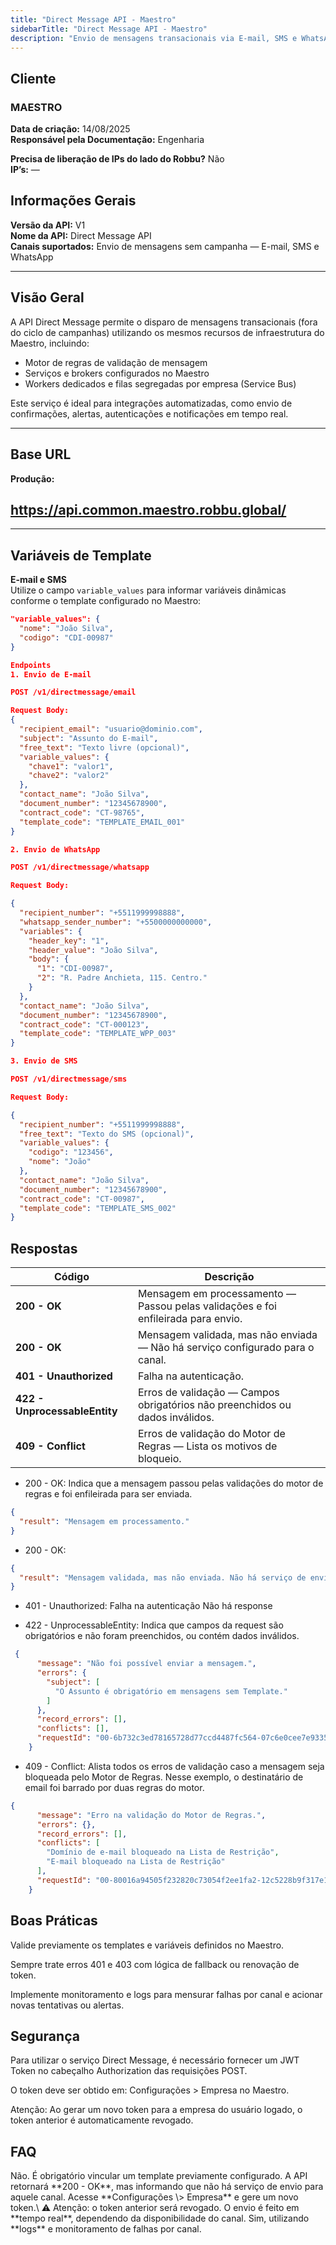 ```yaml
---
title: "Direct Message API - Maestro"
sidebarTitle: "Direct Message API - Maestro"
description: "Envio de mensagens transacionais via E-mail, SMS e WhatsApp usando a infraestrutura do Maestro."
---
```


## Cliente

### MAESTRO

**Data de criação:** 14/08/2025\
**Responsável pela Documentação:** Engenharia

**Precisa de liberação de IPs do lado do Robbu?** Não\
**IP’s:** —

## Informações Gerais

**Versão da API:** V1\
**Nome da API:** Direct Message API\
**Canais suportados:** Envio de mensagens sem campanha — E-mail, SMS e WhatsApp

---

## Visão Geral

A API Direct Message permite o disparo de mensagens transacionais (fora do ciclo de campanhas) utilizando os mesmos recursos de infraestrutura do Maestro, incluindo:

- Motor de regras de validação de mensagem
- Serviços e brokers configurados no Maestro
- Workers dedicados e filas segregadas por empresa (Service Bus)

Este serviço é ideal para integrações automatizadas, como envio de confirmações, alertas, autenticações e notificações em tempo real.

---

## Base URL

**Produção:**

## https://api.common.maestro.robbu.global/

---

## Variáveis de Template

**E-mail e SMS**\
Utilize o campo `variable_values` para informar variáveis dinâmicas conforme o template configurado no Maestro:

```json
"variable_values": {
  "nome": "João Silva",
  "codigo": "CDI-00987"
}

Endpoints
1. Envio de E-mail

POST /v1/directmessage/email

Request Body:
{
  "recipient_email": "usuario@dominio.com",
  "subject": "Assunto do E-mail",
  "free_text": "Texto livre (opcional)",
  "variable_values": {
    "chave1": "valor1",
    "chave2": "valor2"
  },
  "contact_name": "João Silva",
  "document_number": "12345678900",
  "contract_code": "CT-98765",
  "template_code": "TEMPLATE_EMAIL_001"
}

2. Envio de WhatsApp

POST /v1/directmessage/whatsapp

Request Body:

{
  "recipient_number": "+5511999998888",
  "whatsapp_sender_number": "+5500000000000",
  "variables": {
    "header_key": "1",
    "header_value": "João Silva",
    "body": {
      "1": "CDI-00987",
      "2": "R. Padre Anchieta, 115. Centro."
    }
  },
  "contact_name": "João Silva",
  "document_number": "12345678900",
  "contract_code": "CT-000123",
  "template_code": "TEMPLATE_WPP_003"
}

3. Envio de SMS

POST /v1/directmessage/sms

Request Body:

{
  "recipient_number": "+5511999998888",
  "free_text": "Texto do SMS (opcional)",
  "variable_values": {
    "codigo": "123456",
    "nome": "João"
  },
  "contact_name": "João Silva",
  "document_number": "12345678900",
  "contract_code": "CT-00987",
  "template_code": "TEMPLATE_SMS_002"
}
```

## Respostas

| Código                        | Descrição                                                                         |
| ----------------------------- | --------------------------------------------------------------------------------- |
| **200 - OK**                  | Mensagem em processamento — Passou pelas validações e foi enfileirada para envio.|
| **200 - OK**                  | Mensagem validada, mas não enviada — Não há serviço configurado para o canal.     |
| **401 - Unauthorized**        | Falha na autenticação.                                                            |
| **422 - UnprocessableEntity** | Erros de validação — Campos obrigatórios não preenchidos ou dados inválidos.      |
| **409 - Conflict**            | Erros de validação do Motor de Regras — Lista os motivos de bloqueio.             |

- 200 - OK: Indica que a mensagem passou pelas validações do motor de regras e foi enfileirada para ser enviada.
```json
{
  "result": "Mensagem em processamento."
}
```
- 200 - OK:
```json
{
  "result": "Mensagem validada, mas não enviada. Não há serviço de envio de mensagens configurado para esse canal."
}
```
- 401 - Unauthorized: Falha na autenticação
Não há response

- 422 - UnprocessableEntity: Indica que campos da request são obrigatórios e não foram preenchidos, ou contém dados inválidos.
```json
 {
      "message": "Não foi possível enviar a mensagem.",
      "errors": {
        "subject": [
          "O Assunto é obrigatório em mensagens sem Template."
        ]
      },
      "record_errors": [],
      "conflicts": [],
      "requestId": "00-6b732c3ed78165728d77ccd4487fc564-07c6e0cee7e9335d-00"
    }
  ```
- 409 - Conflict: Alista todos os erros de validação caso a mensagem seja bloqueada pelo Motor de Regras. Nesse exemplo, o destinatário de email foi barrado por duas regras do motor.
```json
{
      "message": "Erro na validação do Motor de Regras.",
      "errors": {},
      "record_errors": [],
      "conflicts": [
        "Domínio de e-mail bloqueado na Lista de Restrição",
        "E-mail bloqueado na Lista de Restrição"
      ],
      "requestId": "00-80016a94505f232820c73054f2ee1fa2-12c5228b9f317e12-00"
    }
   ``` 
## Boas Práticas

Valide previamente os templates e variáveis definidos no Maestro.

Sempre trate erros 401 e 403 com lógica de fallback ou renovação de token.

Implemente monitoramento e logs para mensurar falhas por canal e acionar novas tentativas ou alertas.

## Segurança

Para utilizar o serviço Direct Message, é necessário fornecer um JWT Token no cabeçalho Authorization das requisições POST.

O token deve ser obtido em:
Configurações \> Empresa no Maestro.

Atenção: Ao gerar um novo token para a empresa do usuário logado, o token anterior é automaticamente revogado.

## FAQ

<AccordionGroup>
  <Accordion title="Posso enviar mensagens sem configurar um template no Maestro?">
    Não. É obrigatório vincular um template previamente configurado.
  </Accordion>
  <Accordion title="E se o canal não estiver configurado?">
    A API retornará **200 - OK**, mas informando que não há serviço de envio para aquele canal.
  </Accordion>
  <Accordion title="Como renovar o token?">
    Acesse **Configurações \> Empresa** e gere um novo token.\
    ⚠️ Atenção: o token anterior será revogado.
  </Accordion>
  <Accordion title="Qual o tempo de processamento da mensagem?">
    O envio é feito em **tempo real**, dependendo da disponibilidade do canal.
  </Accordion>
  <Accordion title="É possível monitorar erros de envio?">
    Sim, utilizando **logs** e monitoramento de falhas por canal.
  </Accordion>
</AccordionGroup>